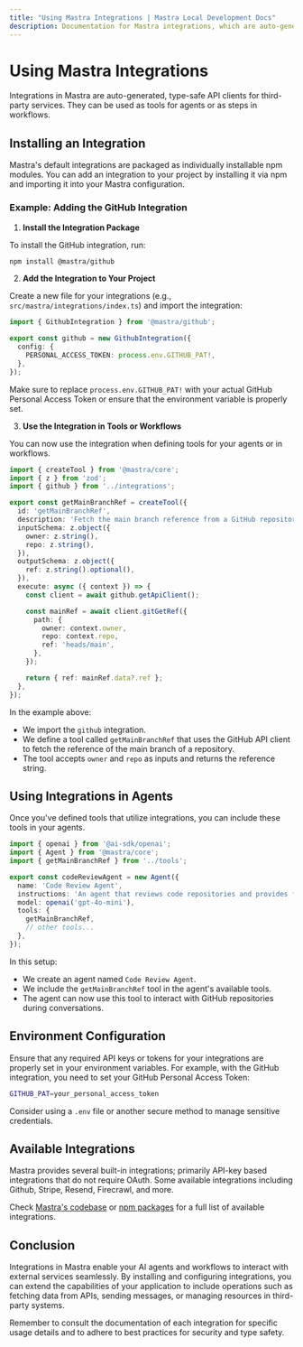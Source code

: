 ```yaml
---
title: "Using Mastra Integrations | Mastra Local Development Docs"
description: Documentation for Mastra integrations, which are auto-generated, type-safe API clients for third-party services.
---
```


# Using Mastra Integrations

Integrations in Mastra are auto-generated, type-safe API clients for third-party services. They can be used as tools for agents or as steps in workflows.

## Installing an Integration

Mastra's default integrations are packaged as individually installable npm modules. You can add an integration to your project by installing it via npm and importing it into your Mastra configuration.

### Example: Adding the GitHub Integration

1. **Install the Integration Package**

To install the GitHub integration, run:

```bash
npm install @mastra/github
```

2. **Add the Integration to Your Project**

Create a new file for your integrations (e.g., `src/mastra/integrations/index.ts`) and import the integration:

```typescript filename="src/mastra/integrations/index.ts" showLineNumbers copy
import { GithubIntegration } from '@mastra/github';

export const github = new GithubIntegration({
  config: {
    PERSONAL_ACCESS_TOKEN: process.env.GITHUB_PAT!,
  },
});
```

Make sure to replace `process.env.GITHUB_PAT!` with your actual GitHub Personal Access Token or ensure that the environment variable is properly set.

3. **Use the Integration in Tools or Workflows**

You can now use the integration when defining tools for your agents or in workflows.

```typescript filename="src/mastra/tools/index.ts" showLineNumbers copy
import { createTool } from '@mastra/core';
import { z } from 'zod';
import { github } from '../integrations';

export const getMainBranchRef = createTool({
  id: 'getMainBranchRef',
  description: 'Fetch the main branch reference from a GitHub repository',
  inputSchema: z.object({
    owner: z.string(),
    repo: z.string(),
  }),
  outputSchema: z.object({
    ref: z.string().optional(),
  }),
  execute: async ({ context }) => {
    const client = await github.getApiClient();

    const mainRef = await client.gitGetRef({
      path: {
        owner: context.owner,
        repo: context.repo,
        ref: 'heads/main',
      },
    });

    return { ref: mainRef.data?.ref };
  },
});
```

In the example above:

- We import the `github` integration.
- We define a tool called `getMainBranchRef` that uses the GitHub API client to fetch the reference of the main branch of a repository.
- The tool accepts `owner` and `repo` as inputs and returns the reference string.

## Using Integrations in Agents

Once you've defined tools that utilize integrations, you can include these tools in your agents.

```typescript filename="src/mastra/agents/index.ts" showLineNumbers copy
import { openai } from '@ai-sdk/openai';
import { Agent } from '@mastra/core';
import { getMainBranchRef } from '../tools';

export const codeReviewAgent = new Agent({
  name: 'Code Review Agent',
  instructions: 'An agent that reviews code repositories and provides feedback.',
  model: openai('gpt-4o-mini'),
  tools: {
    getMainBranchRef,
    // other tools...
  },
});
```

In this setup:

- We create an agent named `Code Review Agent`.
- We include the `getMainBranchRef` tool in the agent's available tools.
- The agent can now use this tool to interact with GitHub repositories during conversations.

## Environment Configuration

Ensure that any required API keys or tokens for your integrations are properly set in your environment variables. For example, with the GitHub integration, you need to set your GitHub Personal Access Token:

```bash
GITHUB_PAT=your_personal_access_token
```

Consider using a `.env` file or another secure method to manage sensitive credentials.

## Available Integrations

Mastra provides several built-in integrations; primarily API-key based integrations that do not require OAuth. Some available integrations including Github, Stripe, Resend, Firecrawl, and more.

Check [Mastra's codebase](https://github.com/mastra-ai/mastra/tree/main/integrations) or [npm packages](https://www.npmjs.com/search?q=%22%40mastra%22) for a full list of available integrations.

## Conclusion

Integrations in Mastra enable your AI agents and workflows to interact with external services seamlessly. By installing and configuring integrations, you can extend the capabilities of your application to include operations such as fetching data from APIs, sending messages, or managing resources in third-party systems.

Remember to consult the documentation of each integration for specific usage details and to adhere to best practices for security and type safety.

